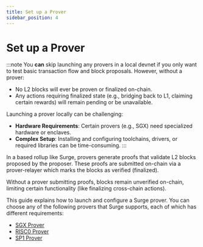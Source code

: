 ```yaml
---
title: Set up a Prover
sidebar_position: 4
---
```


# Set up a Prover

:::note
You **can** skip launching any provers in a local devnet if you only want to test basic transaction flow and block proposals. However, without a prover:
- No L2 blocks will ever be proven or finalized on-chain.
- Any actions requiring finalized state (e.g., bridging back to L1, claiming certain rewards) will remain pending or be unavailable.

Launching a prover locally can be challenging:
- **Hardware Requirements**: Certain provers (e.g., SGX) need specialized hardware or enclaves.
- **Complex Setup**: Installing and configuring toolchains, drivers, or required libraries can be time-consuming.
:::

In a based rollup like Surge, provers generate proofs that validate L2 blocks proposed by the proposer. These proofs are submitted on-chain via a prover-relayer which marks the blocks as verified (finalized).

Without a prover submitting proofs, blocks remain unverified on-chain, limiting certain functionality (like finalizing cross-chain actions).

This guide explains how to launch and configure a Surge prover. You can choose any of the following provers that Surge supports, each of which has different requirements:
- [SGX Prover](sgx-prover.mdx)
- [RISC0 Prover](risc0-prover.mdx)
- [SP1 Prover](sp1-prover.mdx)
